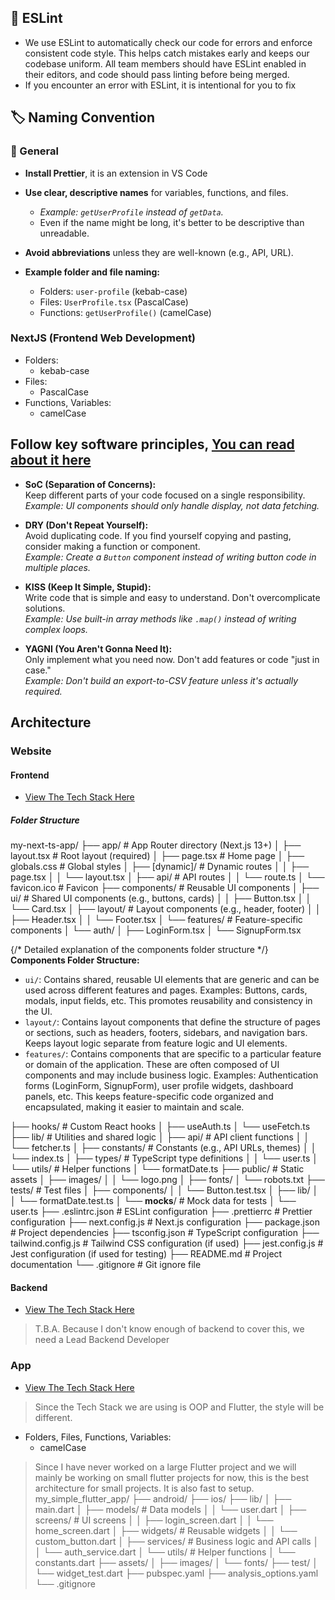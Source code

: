 ## 🧹 ESLint
- We use ESLint to automatically check our code for errors and enforce consistent code style. This helps catch mistakes early and keeps our codebase uniform. All team members should have ESLint enabled in their editors, and code should pass linting before being merged.
- If you encounter an error with ESLint, it is intentional for you to fix

## 🏷️ Naming Convention

### 📝 General
- **Install Prettier**, it is an extension in VS Code
- **Use clear, descriptive names** for variables, functions, and files.
    - *Example: `getUserProfile` instead of `getData`.*
    - Even if the name might be long, it's better to be descriptive than unreadable. 

- **Avoid abbreviations** unless they are well-known (e.g., API, URL).
- **Example folder and file naming:**  
  - Folders: `user-profile` (kebab-case)  
  - Files: `UserProfile.tsx` (PascalCase)  
  - Functions: `getUserProfile()` (camelCase)


### NextJS (Frontend Web Development)
- Folders: 
    - kebab-case
- Files: 
    - PascalCase
- Functions, Variables: 
    - camelCase

## Follow key software principles, [You can read about it here](https://www.geeksforgeeks.org/blogs/7-common-programming-principles-that-every-developer-must-follow/)
  - **SoC (Separation of Concerns):**  
    Keep different parts of your code focused on a single responsibility.  
    *Example: UI components should only handle display, not data fetching.*

  - **DRY (Don't Repeat Yourself):**  
    Avoid duplicating code. If you find yourself copying and pasting, consider making a function or component.  
    *Example: Create a `Button` component instead of writing button code in multiple places.*

  - **KISS (Keep It Simple, Stupid):**  
    Write code that is simple and easy to understand. Don't overcomplicate solutions.  
    *Example: Use built-in array methods like `.map()` instead of writing complex loops.*

  - **YAGNI (You Aren't Gonna Need It):**  
    Only implement what you need now. Don't add features or code "just in case."  
    *Example: Don't build an export-to-CSV feature unless it's actually required.*


## Architecture
### Website
#### Frontend
- [View The Tech Stack Here](/docs/software-website-team/developer-roles/tech-stack) 
##### Folder Structure
my-next-ts-app/
├── app/                    # App Router directory (Next.js 13+)
│   ├── layout.tsx          # Root layout (required)
│   ├── page.tsx            # Home page
│   ├── globals.css         # Global styles
│   ├── [dynamic]/          # Dynamic routes
│   │   ├── page.tsx
│   │   └── layout.tsx
│   ├── api/                # API routes
│   │   └── route.ts
│   └── favicon.ico         # Favicon
├── components/             # Reusable UI components
│   ├── ui/                 # Shared UI components (e.g., buttons, cards)
│   │   ├── Button.tsx
│   │   └── Card.tsx
│   ├── layout/             # Layout components (e.g., header, footer)
│   │   ├── Header.tsx
│   │   └── Footer.tsx
│   └── features/           # Feature-specific components
│       └── auth/
│           ├── LoginForm.tsx
│           └── SignupForm.tsx

{/* Detailed explanation of the components folder structure */}
**Components Folder Structure:**
- `ui/`: Contains shared, reusable UI elements that are generic and can be used across different features and pages. Examples: Buttons, cards, modals, input fields, etc. This promotes reusability and consistency in the UI.
- `layout/`: Contains layout components that define the structure of pages or sections, such as headers, footers, sidebars, and navigation bars. Keeps layout logic separate from feature logic and UI elements.
- `features/`: Contains components that are specific to a particular feature or domain of the application. These are often composed of UI components and may include business logic. Examples: Authentication forms (LoginForm, SignupForm), user profile widgets, dashboard panels, etc. This keeps feature-specific code organized and encapsulated, making it easier to maintain and scale.

├── hooks/                  # Custom React hooks
│   ├── useAuth.ts
│   └── useFetch.ts
├── lib/                    # Utilities and shared logic
│   ├── api/                # API client functions
│   │   └── fetcher.ts
│   ├── constants/          # Constants (e.g., API URLs, themes)
│   │   └── index.ts
│   ├── types/              # TypeScript type definitions
│   │   └── user.ts
│   └── utils/              # Helper functions
│       └── formatDate.ts
├── public/                 # Static assets
│   ├── images/
│   │   └── logo.png
│   ├── fonts/
│   └── robots.txt
├── tests/                  # Test files
│   ├── components/
│   │   └── Button.test.tsx
│   ├── lib/
│   │   └── formatDate.test.ts
│   └── __mocks__/          # Mock data for tests
│       └── user.ts
├── .eslintrc.json          # ESLint configuration
├── .prettierrc             # Prettier configuration
├── next.config.js          # Next.js configuration
├── package.json            # Project dependencies
├── tsconfig.json           # TypeScript configuration
├── tailwind.config.js      # Tailwind CSS configuration (if used)
├── jest.config.js          # Jest configuration (if used for testing)
├── README.md               # Project documentation
└── .gitignore              # Git ignore file

#### Backend
- [View The Tech Stack Here]() 
> T.B.A. Because I don't know enough of backend to cover this, we need a Lead Backend Developer

### App
- [View The Tech Stack Here]() 
> Since the Tech Stack we are using is OOP and Flutter, the style will be different. 
- Folders, Files, Functions, Variables: 
    - camelCase 
> Since I have never worked on a large Flutter project and we will mainly be working on small flutter projects for now, this is the best architecture for small projects. It is also fast to setup. 
my_simple_flutter_app/
├── android/
├── ios/
├── lib/
│   ├── main.dart
│   ├── models/             # Data models
│   │   └── user.dart
│   ├── screens/            # UI screens
│   │   ├── login_screen.dart
│   │   └── home_screen.dart
│   ├── widgets/            # Reusable widgets
│   │   └── custom_button.dart
│   ├── services/           # Business logic and API calls
│   │   └── auth_service.dart
│   └── utils/              # Helper functions
│       └── constants.dart
├── assets/
│   ├── images/
│   └── fonts/
├── test/
│   └── widget_test.dart
├── pubspec.yaml
├── analysis_options.yaml
└── .gitignore